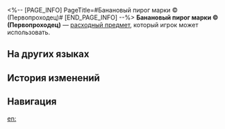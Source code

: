 <%-- [PAGE_INFO]
PageTitle=#Банановый пирог марки © (Первопроходец)#
[END_PAGE_INFO] --%>
{{Расходный предмет Инфобокс
|id          = 408803
|Изображения = Предмет Банановый пирог марки © (Первопроходец).png
|Тип         = Расходные предметы силы атаки
|Редкость    = 4
|Эффект      = Повышает скорость всех союзников на 10% и эффект пробития на 30% в следующем бою.
|Описание    = Это банановый пирог серийного производства, который вы лично приготовили в кондитерском кружке. Так вы сможете поделиться своими вкусами с другими студентами. Говорят, пирог получил высокую оценку.
|Рецепт      = 
|Источник1   = [[Чалетка]]
|Источник2   = 
|Источник3   = 
}}
{{Описание|''- Такой десерт нужно бережно хранить!''<br />''- Да ешь ты уже!''}}
'''Банановый пирог марки © (Первопроходец)''' — [[расходный предмет]], который игрок может использовать.

==На других языках==
{{На других языках
|en   = (Trailblazer)© BananaPie
|zhs  = (开拓者)©香蕉派
|zht  = (開拓者)©香蕉派
|ja   = (開拓者)©バナナパイ
|ko   = (개척자)©바나나 파이
|es   = Pastel de plátano de (Trazacaminos)
|fr   = ({{MC|м=Pionnier|ж=Pionnière}})© Bananatarte
|ru   = Банановый пирог марки © (Первопроходец)
|th   = พายกล้วย (ผู้บุกเบิก)©
|vi   = (Nhà Khai Phá)@Bánh Chuối
|de   = (Trailblazer)© Bananenkuchen
|id   = (Trailblazer)@BananaPie
|pt   = (Desbrava{{MC|м=dor|ж=dora}})@ TortaDeBanana
}}

==История изменений==
{{История изменений|3.5}}

==Навигация==
{{Расходные предметы Навбокс}}

[[en:]]